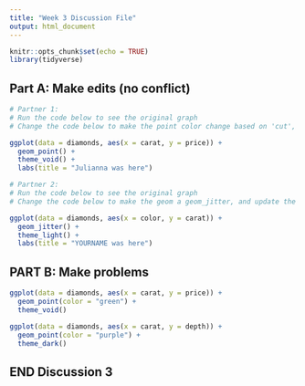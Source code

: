 ```yaml
---
title: "Week 3 Discussion File"
output: html_document
---
```


```r
knitr::opts_chunk$set(echo = TRUE)
library(tidyverse)
```

## Part A: Make edits (no conflict)

```r
# Partner 1: 
# Run the code below to see the original graph
# Change the code below to make the point color change based on 'cut', and update the theme to theme_bw(). Update the title to include your first name. 

ggplot(data = diamonds, aes(x = carat, y = price)) +
  geom_point() +
  theme_void() +
  labs(title = "Julianna was here")
```

```r
# Partner 2: 
# Run the code below to see the original graph
# Change the code below to make the geom a geom_jitter, and update the theme to theme_light. Update the title to include your first name. 

ggplot(data = diamonds, aes(x = color, y = carat)) +
  geom_jitter() +
  theme_light() +
  labs(title = "YOURNAME was here")
```

## PART B: Make problems

```r



ggplot(data = diamonds, aes(x = carat, y = price)) +
  geom_point(color = "green") +
  theme_void()

```

```r
ggplot(data = diamonds, aes(x = carat, y = depth)) +
  geom_point(color = "purple") +
  theme_dark()

```

## END Discussion 3
